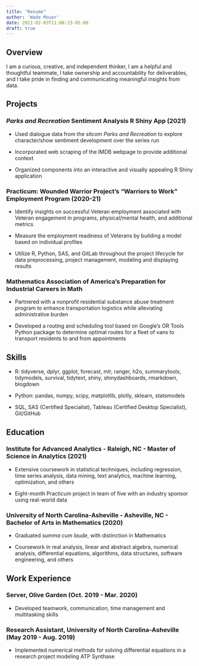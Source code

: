 ```yaml
---
title: "Resume"
author: 'Wade Mouer'
date: 2021-02-03T11:00:23-05:00
draft: true
---
```


## Overview

I am a curious, creative, and independent thinker, I am a helpful and thoughtful teammate, I take ownership and accountability for deliverables, and I take pride in finding and communicating meaningful insights from data.

## Projects

### *Parks and Recreation* Sentiment Analysis R Shiny App (2021)

-   Used dialogue data from the sitcom *Parks and Recreation* to explore character/show sentiment development over the series run

-   Incorporated web scraping of the IMDB webpage to provide additional context

-   Organized components into an interactive and visually appealing R Shiny application

### Practicum: Wounded Warrior Project's "Warriors to Work" Employment Program (2020-21)

-   Identify insights on successful Veteran employment associated with Veteran engagement in programs, physical/mental health, and additional metrics

-   Measure the employment readiness of Veterans by building a model based on individual profiles

-   Utilize R, Python, SAS, and GitLab throughout the project lifecycle for data preprocessing, project management, modeling and displaying results

### Mathematics Association of America's Preparation for Industrial Careers in Math

-   Partnered with a nonprofit residential substance abuse treatment program to enhance transportation logistics while alleviating administrative burden

-   Developed a routing and scheduling tool based on Google's OR Tools Python package to determine optimal routes for a fleet of vans to transport residents to and from appointments

## Skills

-   R: tidyverse, dplyr, ggplot, forecast, mlr, ranger, h2o, summarytools, tidymodels, survival, tidytext, shiny, shinydashboards, rmarkdown, blogdown

-   Python: pandas, numpy, scipy, matplotlib, plotly, sklearn, statsmodels

-   SQL, SAS (Certified Specialist), Tableau (Certified Desktop Specialist), Git/GitHub

## Education

### Institute for Advanced Analytics - Raleigh, NC - Master of Science in Analytics (2021)

-   Extensive coursework in statistical techniques, including regression, time series analysis, data mining, text analytics, machine learning, optimization, and others

-   Eight-month Practicum project in team of five with an industry sponsor using real-world data

### University of North Carolina-Asheville - Asheville, NC - Bachelor of Arts in Mathematics (2020)

-   Graduated *summa cum laude*, with distinction in Mathematics

-   Coursework in real analysis, linear and abstract algebra, numerical analysis, differential equations, algorithms, data structures, software engineering, and others

## Work Experience

### Server, Olive Garden (Oct. 2019 - Mar. 2020)

-   Developed teamwork, communication, time management and multitasking skills

### Research Assistant, University of North Carolina-Asheville (May 2019 - Aug. 2019)

-   Implemented numerical methods for solving differential equations in a research project modeling ATP Synthase
